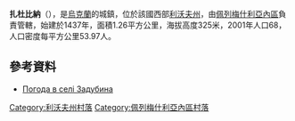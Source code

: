 {{coord|49|38|23|N|24|26|9|E|scale:100000|display=title}}

'''扎杜比納'''（{{lang-uk|Задубина}}），是[[烏克蘭|烏克蘭]]的城鎮，位於該國西部[[利沃夫州|利沃夫州]]，由[[佩列梅什利亞內區|佩列梅什利亞內區]]負責管轄，始建於1437年，面積1.26平方公里，海拔高度325米，2001年人口68，人口密度每平方公里53.97人。

==參考資料==
* [http://weather.in.ua/ua/l'vovskaja/8226 Погода в селі Задубина] {{Wayback|url=http://weather.in.ua/ua/l'vovskaja/8226 |date=20071031024719 }}

[[Category:利沃夫州村落|Category:利沃夫州村落]]
[[Category:佩列梅什利亞內區村落|Category:佩列梅什利亞內區村落]]


{{Lviv-geo-stub}}